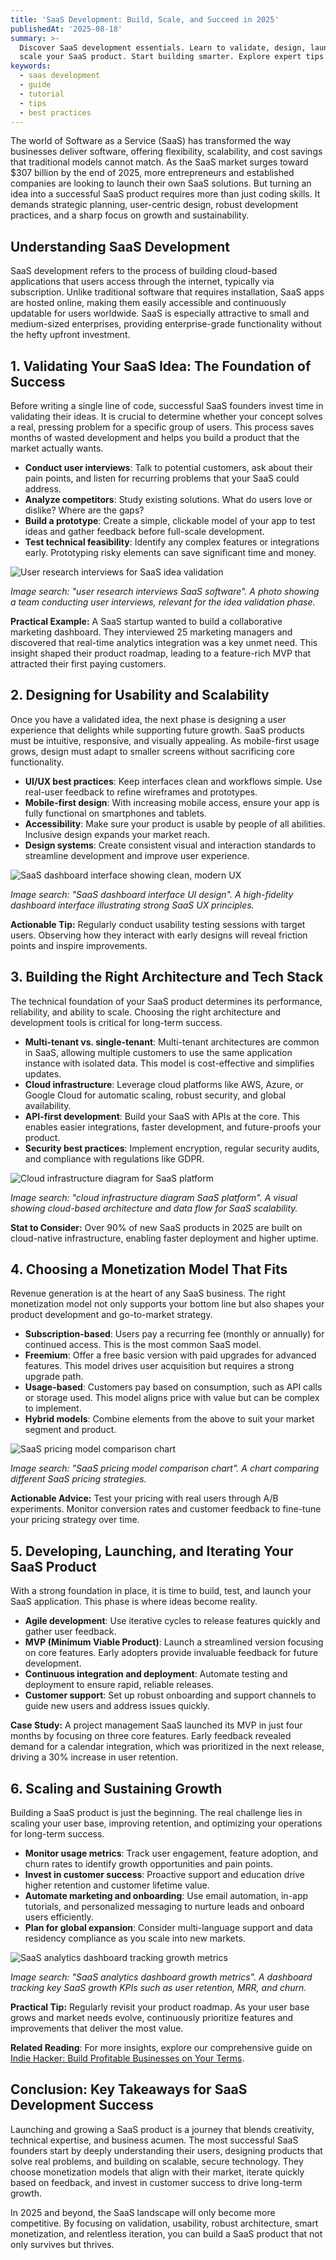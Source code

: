 ```yaml
---
title: 'SaaS Development: Build, Scale, and Succeed in 2025'
publishedAt: '2025-08-18'
summary: >-
  Discover SaaS development essentials. Learn to validate, design, launch, and
  scale your SaaS product. Start building smarter. Explore expert tips now.
keywords:
  - saas development
  - guide
  - tutorial
  - tips
  - best practices
---
```


The world of Software as a Service (SaaS) has transformed the way businesses deliver software, offering flexibility, scalability, and cost savings that traditional models cannot match. As the SaaS market surges toward $307 billion by the end of 2025, more entrepreneurs and established companies are looking to launch their own SaaS solutions. But turning an idea into a successful SaaS product requires more than just coding skills. It demands strategic planning, user-centric design, robust development practices, and a sharp focus on growth and sustainability.

## Understanding SaaS Development

SaaS development refers to the process of building cloud-based applications that users access through the internet, typically via subscription. Unlike traditional software that requires installation, SaaS apps are hosted online, making them easily accessible and continuously updatable for users worldwide. SaaS is especially attractive to small and medium-sized enterprises, providing enterprise-grade functionality without the hefty upfront investment.

## 1. Validating Your SaaS Idea: The Foundation of Success

Before writing a single line of code, successful SaaS founders invest time in validating their ideas. It is crucial to determine whether your concept solves a real, pressing problem for a specific group of users. This process saves months of wasted development and helps you build a product that the market actually wants.

- **Conduct user interviews**: Talk to potential customers, ask about their pain points, and listen for recurring problems that your SaaS could address.
- **Analyze competitors**: Study existing solutions. What do users love or dislike? Where are the gaps?
- **Build a prototype**: Create a simple, clickable model of your app to test ideas and gather feedback before full-scale development.
- **Test technical feasibility**: Identify any complex features or integrations early. Prototyping risky elements can save significant time and money.

![User research interviews for SaaS idea validation](https://images.unsplash.com/photo-1519389950473-47ba0277781c)

*Image search: "user research interviews SaaS software". A photo showing a team conducting user interviews, relevant for the idea validation phase.*

**Practical Example:**
A SaaS startup wanted to build a collaborative marketing dashboard. They interviewed 25 marketing managers and discovered that real-time analytics integration was a key unmet need. This insight shaped their product roadmap, leading to a feature-rich MVP that attracted their first paying customers.

## 2. Designing for Usability and Scalability

Once you have a validated idea, the next phase is designing a user experience that delights while supporting future growth. SaaS products must be intuitive, responsive, and visually appealing. As mobile-first usage grows, design must adapt to smaller screens without sacrificing core functionality.

- **UI/UX best practices**: Keep interfaces clean and workflows simple. Use real-user feedback to refine wireframes and prototypes.
- **Mobile-first design**: With increasing mobile access, ensure your app is fully functional on smartphones and tablets.
- **Accessibility**: Make sure your product is usable by people of all abilities. Inclusive design expands your market reach.
- **Design systems**: Create consistent visual and interaction standards to streamline development and improve user experience.

![SaaS dashboard interface showing clean, modern UX](https://images.unsplash.com/photo-1515378791036-0648a3ef77b2)

*Image search: "SaaS dashboard interface UI design". A high-fidelity dashboard interface illustrating strong SaaS UX principles.*

**Actionable Tip:**
Regularly conduct usability testing sessions with target users. Observing how they interact with early designs will reveal friction points and inspire improvements.

## 3. Building the Right Architecture and Tech Stack

The technical foundation of your SaaS product determines its performance, reliability, and ability to scale. Choosing the right architecture and development tools is critical for long-term success.

- **Multi-tenant vs. single-tenant**: Multi-tenant architectures are common in SaaS, allowing multiple customers to use the same application instance with isolated data. This model is cost-effective and simplifies updates.
- **Cloud infrastructure**: Leverage cloud platforms like AWS, Azure, or Google Cloud for automatic scaling, robust security, and global availability.
- **API-first development**: Build your SaaS with APIs at the core. This enables easier integrations, faster development, and future-proofs your product.
- **Security best practices**: Implement encryption, regular security audits, and compliance with regulations like GDPR.

![Cloud infrastructure diagram for SaaS platform](https://images.unsplash.com/photo-1461749280684-dccba630e2f6)

*Image search: "cloud infrastructure diagram SaaS platform". A visual showing cloud-based architecture and data flow for SaaS scalability.*

**Stat to Consider:**
Over 90% of new SaaS products in 2025 are built on cloud-native infrastructure, enabling faster deployment and higher uptime.

## 4. Choosing a Monetization Model That Fits

Revenue generation is at the heart of any SaaS business. The right monetization model not only supports your bottom line but also shapes your product development and go-to-market strategy.

- **Subscription-based**: Users pay a recurring fee (monthly or annually) for continued access. This is the most common SaaS model.
- **Freemium**: Offer a free basic version with paid upgrades for advanced features. This model drives user acquisition but requires a strong upgrade path.
- **Usage-based**: Customers pay based on consumption, such as API calls or storage used. This model aligns price with value but can be complex to implement.
- **Hybrid models**: Combine elements from the above to suit your market segment and product.

![SaaS pricing model comparison chart](https://images.unsplash.com/photo-1506744038136-46273834b3fb)

*Image search: "SaaS pricing model comparison chart". A chart comparing different SaaS pricing strategies.*

**Actionable Advice:**
Test your pricing with real users through A/B experiments. Monitor conversion rates and customer feedback to fine-tune your pricing strategy over time.

## 5. Developing, Launching, and Iterating Your SaaS Product

With a strong foundation in place, it is time to build, test, and launch your SaaS application. This phase is where ideas become reality.

- **Agile development**: Use iterative cycles to release features quickly and gather user feedback.
- **MVP (Minimum Viable Product)**: Launch a streamlined version focusing on core features. Early adopters provide invaluable feedback for future development.
- **Continuous integration and deployment**: Automate testing and deployment to ensure rapid, reliable releases.
- **Customer support**: Set up robust onboarding and support channels to guide new users and address issues quickly.

**Case Study:**
A project management SaaS launched its MVP in just four months by focusing on three core features. Early feedback revealed demand for a calendar integration, which was prioritized in the next release, driving a 30% increase in user retention.

## 6. Scaling and Sustaining Growth

Building a SaaS product is just the beginning. The real challenge lies in scaling your user base, improving retention, and optimizing your operations for long-term success.

- **Monitor usage metrics**: Track user engagement, feature adoption, and churn rates to identify growth opportunities and pain points.
- **Invest in customer success**: Proactive support and education drive higher retention and customer lifetime value.
- **Automate marketing and onboarding**: Use email automation, in-app tutorials, and personalized messaging to nurture leads and onboard users efficiently.
- **Plan for global expansion**: Consider multi-language support and data residency compliance as you scale into new markets.

![SaaS analytics dashboard tracking growth metrics](https://images.unsplash.com/photo-1465101046530-73398c7f28ca)

*Image search: "SaaS analytics dashboard growth metrics". A dashboard tracking key SaaS growth KPIs such as user retention, MRR, and churn.*

**Practical Tip:**
Regularly revisit your product roadmap. As your user base grows and market needs evolve, continuously prioritize features and improvements that deliver the most value.



**Related Reading**: For more insights, explore our comprehensive guide on [Indie Hacker: Build Profitable Businesses on Your Terms](/blog/indie-hacker).

## Conclusion: Key Takeaways for SaaS Development Success

Launching and growing a SaaS product is a journey that blends creativity, technical expertise, and business acumen. The most successful SaaS founders start by deeply understanding their users, designing products that solve real problems, and building on scalable, secure technology. They choose monetization models that align with their market, iterate quickly based on feedback, and invest in customer success to drive long-term growth.

In 2025 and beyond, the SaaS landscape will only become more competitive. By focusing on validation, usability, robust architecture, smart monetization, and relentless iteration, you can build a SaaS product that not only survives but thrives.
